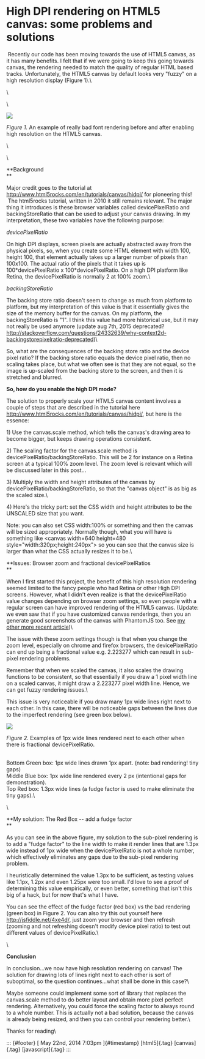 High DPI rendering on HTML5 canvas: some problems and solutions
===============================================================

 Recently our code has been moving towards the use of HTML5 canvas, as
it has many benefits. I felt that if we were going to keep this going
towards canvas, the rendering needed to match the quality of regular
HTML based tracks. Unfortunately, the HTML5 canvas by default looks very
"fuzzy" on a high resolution display (Figure 1).\

\

\

![](../../media/86542847038_0.jpg)

*Figure 1.* An example of really bad font rendering before and after
enabling high resolution on the HTML5 canvas.

\

\

**Background\
**

Major credit goes to the tutorial at
<http://www.html5rocks.com/en/tutorials/canvas/hidpi/> for pioneering
this!  The html5rocks tutorial, written in 2010 it still remains
relevant. The major thing it introduces is these browser variables
called devicePixelRatio and backingStoreRatio that can be used to adjust
your canvas drawing. In my interpretation, these two variables have the
following purpose:

*devicePixelRatio*

On high DPI displays, screen pixels are actually abstracted away from
the physical pixels, so, when you create some HTML element with width
100, height 100, that element actually takes up a larger number of
pixels than 100x100. The actual ratio of the pixels that it takes up is
100\*devicePixelRatio x 100\*devicePixelRatio. On a high DPI platform
like Retina, the devicePixelRatio is normally 2 at 100% zoom.\

*backingStoreRatio*

The backing store ratio doesn't seem to change as much from platform to
platform, but my interpretation of this value is that it essentially
gives the size of the memory buffer for the canvas. On my platform, the
backingStoreRatio is "1". I think this value had more historical use,
but it may not really be used anymore (update aug 7th, 2015 deprecated?
<http://stackoverflow.com/questions/24332639/why-context2d-backingstorepixelratio-deprecated>)\

So, what are the consequences of the backing store ratio and the device
pixel ratio? If the backing store ratio equals the device pixel ratio,
then no scaling takes place, but what we often see is that they are not
equal, so the image is up-scaled from the backing store to the screen,
and then it is stretched and blurred.

**So, how do you enable the high DPI mode?**

The solution to properly scale your HTML5 canvas content involves a
couple of steps that are described in the tutorial here
<http://www.html5rocks.com/en/tutorials/canvas/hidpi/>, but here is the
essence:

1\) Use the canvas.scale method, which tells the canvas's drawing area
to become bigger, but keeps drawing operations consistent.

2\) The scaling factor for the canvas.scale method is
devicePixelRatio/backingStoreRatio. This will be 2 for instance on a
Retina screen at a typical 100% zoom level. The zoom level is relevant
which will be discussed later in this post...

3\) Multiply the width and height attributes of the canvas by
devicePixelRatio/backingStoreRatio, so that the "canvas object" is as
big as the scaled size.\

4\) Here's the tricky part: set the CSS width and height attributes to
be the UNSCALED size that you want.

Note: you can also set CSS width:100% or something and then the canvas
will be sized appropriately. Normally though, what you will have is
something like \<canvas width=640 height=480
style="width:320px;height:240px"\> so you can see that the canvas size
is larger than what the CSS actually resizes it to be.\

**Issues: Browser zoom and fractional devicePixelRatios\
**

When I first started this project, the benefit of this high resolution
rendering seemed limited to the fancy people who had Retina or other
High DPI screens. However, what I didn't even realize is that the
devicePixelRatio value changes depending on browser zoom settings, so
even people with a regular screen can have improved rendering of the
HTML5 canvas. (Update: we even saw that if you have customized canvas
renderings, then you an generate good screenshots of the canvas with
PhantomJS too. See [my other more recent
article](http://searchvoidstar.tumblr.com/post/112494997473/creating-high-resolution-screenshots-of-jbrowse))\

The issue with these zoom settings though is that when you change the
zoom level, especially on chrome and firefox browsers, the
devicePixelRatio can end up being a fractional value e.g. 2.223277 which
can result in sub-pixel rendering problems.

Remember that when we scaled the canvas, it also scales the drawing
functions to be consistent, so that essentially if you draw a 1 pixel
width line on a scaled canvas, it might draw a 2.223277 pixel width
line. Hence, we can get fuzzy rendering issues.\

This issue is very noticeable if you draw many 1px wide lines right next
to each other. In this case, there will be noticeable gaps between the
lines due to the imperfect rendering (see green box below).

[](http://i.imgur.com/THsfjX4.png)

[](http://i.imgur.com/THsfjX4.png)

[](http://i.imgur.com/THsfjX4.png)

![](../../media/86542847038_1.png)

*Figure 2.* Examples of 1px wide lines rendered next to each other when
there is fractional devicePixelRatio.

\
Bottom Green box: 1px wide lines drawn 1px apart. (note: bad rendering!
tiny gaps) \
Middle Blue box: 1px wide line rendered every 2 px (intentional gaps for
demonstration). \
Top Red box: 1.3px wide lines (a fudge factor is used to make eliminate
the tiny gaps).\

\

**My solution: The Red Box -- add a fudge factor\
**

As you can see in the above figure, my solution to the sub-pixel
rendering is to add a "fudge factor" to the line width to make it render
lines that are 1.3px wide instead of 1px wide when the devicePixelRatio
is not a whole number, which effectively eliminates any gaps due to the
sub-pixel rendering problem.

I heuristically determined the value 1.3px to be sufficient, as testing
values like 1.1px, 1.2px and even 1.25px were too small. I'd love to see
a proof of determining this value empirically, or even better, something
that isn't this big of a hack, but for now that's what I have.

You can see the effect of the fudge factor (red box) vs the bad
rendering (green box) in Figure 2. You can also try this out yourself
here <http://jsfiddle.net/4xe4d/>, just zoom your browser and then
refresh (zooming and not refreshing doesn't modify device pixel ratio)
to test out different values of devicePixelRatio.\

\

**Conclusion**

In conclusion...we now have high resolution rendering on canvas! The
solution for drawing lots of lines right next to each other is sort of
suboptimal, so the question continues...what shall be done in this
case?\

Maybe someone could implement some sort of library that replaces the
canvas.scale method to do better layout and obtain more pixel perfect
rendering. Alternatively, you could force the scaling factor to always
round to a whole number. This is actually not a bad solution, because
the canvas is already being resized, and then you can control your
rendering better.\

Thanks for reading\

::: {#footer}
[ May 22nd, 2014 7:03pm ]{#timestamp} [html5]{.tag} [canvas]{.tag}
[javascript]{.tag}
:::
